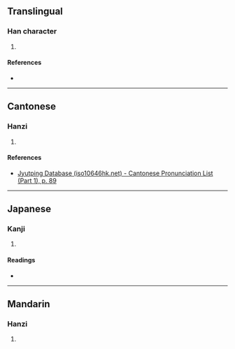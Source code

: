{{character info/new}}
==Translingual==

===Han character===
{{Han char|rn=32|rad=土|as=11|sn=14|four=27104|canj=VIG|ids=⿱將土}}

# {{defn|Han|sort=土11}}

====References====
* {{Han ref|kx=0238.070|dkj=05426|dj=0476.140|hdz=10484.040|uh=588F|ud=22671|bh=E168|bd=57704}}

----

==Cantonese==

===Hanzi===
{{yue-hanzi|jyut=[[coeng2]]|y=cheung2}}

# {{defn|lang=yue|sort=土11}}

====References====
* [http://www.iso10646hk.net/jp/document/download.jsp Jyutping Database (iso10646hk.net) - Cantonese Pronunciation List (Part 1), p. 89]

----

==Japanese==

===Kanji===
{{ja-kanji|grade=|rs=土11}}

# {{defn|lang=ja|sort=土11}}

====Readings====
* {{ja-readings|on=[[しょう]] (shō), [[さう]] (sau)|kun=[[もとる]] (motoru)}}

----

==Mandarin==

===Hanzi===
{{cmn-hanzi|pin=[[qiǎng]] ([[qiang3]]), [[bō]] ([[bo1]]), [[fèi]] ([[fei4]])|wg=ch'iang<sup>3</sup>, po<sup>1</sup>, fei<sup>4</sup>}}

# {{defn|lang=cmn|sort=土11}}